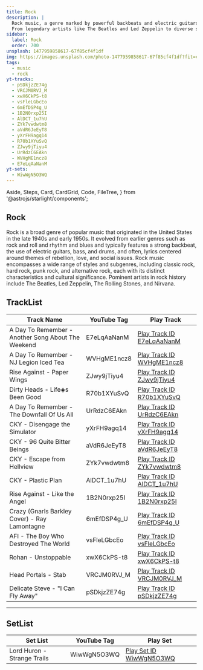 ```yaml
---
title: Rock
description: |
  Rock music, a genre marked by powerful backbeats and electric guitars, has shaped popular music since the 1950s.
  From legendary artists like The Beatles and Led Zeppelin to diverse subgenres like punk, hard rock, and alternative, Rock continues to influence and inspire.
sidebar:
  label: Rock
  order: 700
unsplash: 1477959858617-67f85cf4f1df
img: https://images.unsplash.com/photo-1477959858617-67f85cf4f1df?fit=crop&w=1400&h=700&q=75
tags:
  - music
  - rock
yt-tracks:
  - pSDkjzZE74g
  - VRCJM0RVJ_M
  - xwX6CkPS-t8
  - vsFleLGbcEo
  - 6mEfDSP4g_U
  - 1B2N0rxp25I
  - AlDCT_1u7hU
  - ZYk7vwdwtm8
  - aVdR6JeEyT8
  - yXrFH9agq14
  - R70b1XYuSvQ
  - ZJwy9jTiyu4
  - UrRdzC6EAkn
  - WVHgME1ncz8
  - E7eLqAaNanM
yt-sets:
  - WiwWgN5O3WQ
---
```


  Aside,
  Steps,
  Card,
  CardGrid,
  Code,
  FileTree,
} from '@astrojs/starlight/components';


## Rock

Rock is a broad genre of popular music that originated in the United States in the late 1940s and early 1950s.
It evolved from earlier genres such as rock and roll and rhythm and blues and typically features a strong backbeat, the use of electric guitars, bass, and drums, and often, lyrics centered around themes of rebellion, love, and social issues. Rock music encompasses a wide range of styles and subgenres, including classic rock, hard rock, punk rock, and alternative rock, each with its distinct characteristics and cultural significance.
Pominent artists in rock history include The Beatles, Led Zeppelin, The Rolling Stones, and Nirvana.

<Adsense />

## TrackList

| Track Name                        | YouTube Tag | Play Track                                                          |
| --------------------------------- | ----------- | ------------------------------------------------------------------- |
| A Day To Remember - Another Song About The Weekend | E7eLqAaNanM | [Play Track ID E7eLqAaNanM](https://kbve.com/music/?yt=E7eLqAaNanM) |
| A Day To Remember - NJ Legion Iced Tea | WVHgME1ncz8 | [Play Track ID WVHgME1ncz8](https://kbve.com/music/?yt=WVHgME1ncz8) |
| Rise Against - Paper Wings | ZJwy9jTiyu4 | [Play Track ID ZJwy9jTiyu4](https://kbve.com/music/?yt=ZJwy9jTiyu4) |
| Dirty Heads - Life◈s Been Good  | R70b1XYuSvQ | [Play Track ID R70b1XYuSvQ](https://kbve.com/music/?yt=R70b1XYuSvQ) |
| A Day To Remember - The Downfall Of Us All | UrRdzC6EAkn | [Play Track ID UrRdzC6EAkn](https://kbve.com/music/?yt=UrRdzC6EAkn) |
| CKY - Disengage the Simulator | yXrFH9agq14 | [Play Track ID yXrFH9agq14](https://kbve.com/music/?yt=yXrFH9agq14) |
| CKY - 96 Quite Bitter Beings | aVdR6JeEyT8 | [Play Track ID aVdR6JeEyT8](https://kbve.com/music/?yt=aVdR6JeEyT8) |
| CKY - Escape from Hellview | ZYk7vwdwtm8 | [Play Track ID ZYk7vwdwtm8](https://kbve.com/music/?yt=ZYk7vwdwtm8) |
| CKY - Plastic Plan | AlDCT_1u7hU | [Play Track ID AlDCT_1u7hU](https://kbve.com/music/?yt=AlDCT_1u7hU) |
| Rise Against - Like the Angel | 1B2N0rxp25I | [Play Track ID 1B2N0rxp25I](https://kbve.com/music/?yt=1B2N0rxp25I) |
| Crazy (Gnarls Barkley Cover) - Ray Lamontagne | 6mEfDSP4g_U | [Play Track ID 6mEfDSP4g_U](https://kbve.com/music/?yt=6mEfDSP4g_U) |
| AFI - The Boy Who Destroyed The World | vsFleLGbcEo | [Play Track ID vsFleLGbcEo](https://kbve.com/music/?yt=vsFleLGbcEo) |
| Rohan - Unstoppable | xwX6CkPS-t8 | [Play Track ID xwX6CkPS-t8](https://kbve.com/music/?yt=xwX6CkPS-t8) |
| Head Portals - Stab | VRCJM0RVJ_M | [Play Track ID VRCJM0RVJ_M](https://kbve.com/music/?yt=VRCJM0RVJ_M) |
| Delicate Steve - "I Can Fly Away" | pSDkjzZE74g | [Play Track ID pSDkjzZE74g](https://kbve.com/music/?yt=pSDkjzZE74g) |

---

## SetList

| Set List                    | YouTube Tag | Play Set                                                          |
| --------------------------- | ----------- | ----------------------------------------------------------------- |
| Lord Huron - Strange Trails | WiwWgN5O3WQ | [Play Set ID WiwWgN5O3WQ](https://kbve.com/music/?yt=WiwWgN5O3WQ) |


<Adsense />

<Giscus />

